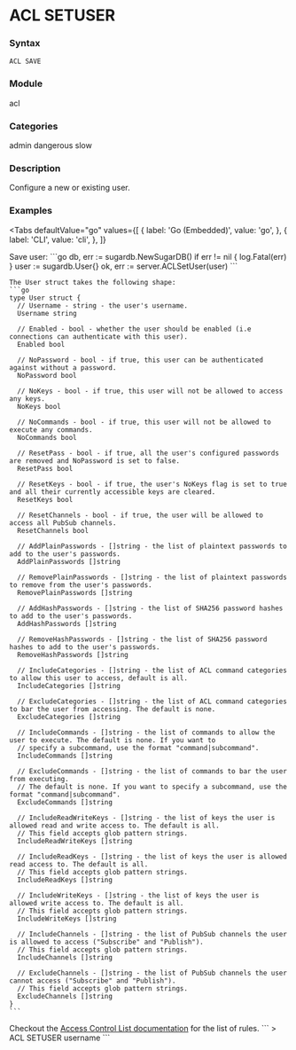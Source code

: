 
# ACL SETUSER

### Syntax
```
ACL SAVE
```

### Module
<span className="acl-category">acl</span>

### Categories
<span className="acl-category">admin</span>
<span className="acl-category">dangerous</span>
<span className="acl-category">slow</span>

### Description
Configure a new or existing user.

### Examples

<Tabs
  defaultValue="go"
  values={[
    { label: 'Go (Embedded)', value: 'go', },
    { label: 'CLI', value: 'cli', },
  ]}
>
  <TabItem value="go">
    Save user:
    ```go
    db, err := sugardb.NewSugarDB()
    if err != nil {
      log.Fatal(err)
    }
    user := sugardb.User{}
    ok, err := server.ACLSetUser(user)
    ```

    The User struct takes the following shape:
    ```go
    type User struct {
      // Username - string - the user's username.
      Username string
      
      // Enabled - bool - whether the user should be enabled (i.e connections can authenticate with this user).
      Enabled bool
      
      // NoPassword - bool - if true, this user can be authenticated against without a password.
      NoPassword bool
      
      // NoKeys - bool - if true, this user will not be allowed to access any keys.
      NoKeys bool
      
      // NoCommands - bool - if true, this user will not be allowed to execute any commands.
      NoCommands bool

      // ResetPass - bool - if true, all the user's configured passwords are removed and NoPassword is set to false.
      ResetPass bool
      
      // ResetKeys - bool - if true, the user's NoKeys flag is set to true and all their currently accessible keys are cleared.
      ResetKeys bool
      
      // ResetChannels - bool - if true, the user will be allowed to access all PubSub channels.
      ResetChannels bool

      // AddPlainPasswords - []string - the list of plaintext passwords to add to the user's passwords.
      AddPlainPasswords []string
      
      // RemovePlainPasswords - []string - the list of plaintext passwords to remove from the user's passwords.
      RemovePlainPasswords []string
      
      // AddHashPasswords - []string - the list of SHA256 password hashes to add to the user's passwords.
      AddHashPasswords []string
      
      // RemoveHashPasswords - []string - the list of SHA256 password hashes to add to the user's passwords.
      RemoveHashPasswords []string

      // IncludeCategories - []string - the list of ACL command categories to allow this user to access, default is all.
      IncludeCategories []string
      
      // ExcludeCategories - []string - the list of ACL command categories to bar the user from accessing. The default is none.
      ExcludeCategories []string

      // IncludeCommands - []string - the list of commands to allow the user to execute. The default is none. If you want to
      // specify a subcommand, use the format "command|subcommand".
      IncludeCommands []string
      
      // ExcludeCommands - []string - the list of commands to bar the user from executing.
      // The default is none. If you want to specify a subcommand, use the format "command|subcommand".
      ExcludeCommands []string

      // IncludeReadWriteKeys - []string - the list of keys the user is allowed read and write access to. The default is all.
      // This field accepts glob pattern strings.
      IncludeReadWriteKeys []string
      
      // IncludeReadKeys - []string - the list of keys the user is allowed read access to. The default is all.
      // This field accepts glob pattern strings.
      IncludeReadKeys []string
      
      // IncludeWriteKeys - []string - the list of keys the user is allowed write access to. The default is all.
      // This field accepts glob pattern strings.
      IncludeWriteKeys []string

      // IncludeChannels - []string - the list of PubSub channels the user is allowed to access ("Subscribe" and "Publish").
      // This field accepts glob pattern strings.
      IncludeChannels []string
      
      // ExcludeChannels - []string - the list of PubSub channels the user cannot access ("Subscribe" and "Publish").
      // This field accepts glob pattern strings.
      ExcludeChannels []string
    }
    ```
  </TabItem>
  <TabItem value="cli">
    Checkout the <a href="/docs/acl">Access Control List documentation</a> for the list of rules.
    ```
    > ACL SETUSER username
    ```  
  </TabItem>
</Tabs>
